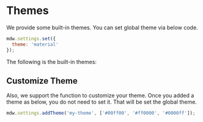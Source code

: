# Themes

We provide some built-in themes. You can set global theme via below code.

```js
mdw.settings.set({
  theme: 'material'
});
```

The following is the built-in themes:

<wc-themes></wc-themes>

## Customize Theme

Also, we support the function to customize your theme. Once you added a theme as below, you do not need to set it.
That will be set the global theme.

```js
mdw.settings.addTheme('my-theme', ['#00ff00', '#ff0000', '#0000ff']);
```
